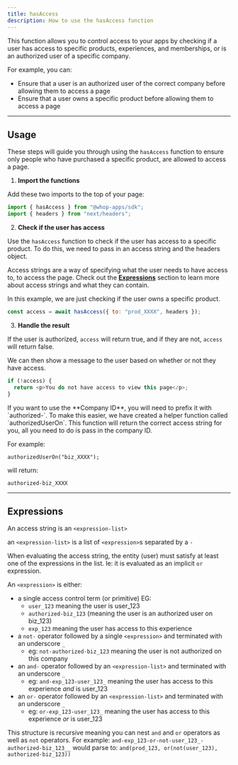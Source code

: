 ```yaml
---
title: hasAccess
description: How to use the hasAccess function
---
```


This function allows you to control access to your apps by checking if a user has access to specific products, experiences, and memberships, or is an authorized user of a specific company.

For example, you can:

- Ensure that a user is an authorized user of the correct company before allowing them to access a page
- Ensure that a user owns a specific product before allowing them to access a page

---

## Usage

These steps will guide you through using the `hasAccess` function to ensure only people who have purchased a specific product, are allowed to access a page.

1. **Import the functions**

Add these two imports to the top of your page:

```javascript
import { hasAccess } from "@whop-apps/sdk";
import { headers } from "next/headers";
```

2. **Check if the user has access**

Use the `hasAccess` function to check if the user has access to a specific product. To do this, we need to pass in an access string and the headers object.

Access strings are a way of specifying what the user needs to have access to, to access the page. Check out the [**Expressions**](/sdk/has-access#expressions) section to learn more about access strings and what they can contain.

In this example, we are just checking if the user owns a specific product.

```javascript
const access = await hasAccess({ to: "prod_XXXX", headers });
```

3. **Handle the result**

If the user is authorized, `access` will return true, and if they are not, `access` will return false.

We can then show a message to the user based on whether or not they have access.

```javascript
if (!access) {
  return <p>You do not have access to view this page</p>;
}
```

<Note>
  If you want to use the **Company ID**, you will need to prefix it with
  `authorized-`. To make this easier, we have created a helper function called
  `authorizedUserOn`. This function will return the correct access string for
  you, all you need to do is pass in the company ID.

For example:

`authorizedUserOn("biz_XXXX");`

will return:

`authorized-biz_XXXX`

</Note>

---

## Expressions

An access string is an `<expression-list>`

an `<expression-list>` is a list of `<expression>`s separated by a `-`

When evaluating the access string, the entity (user) must satisfy at least one of the expressions in the list. Ie: it is evaluated as an implicit `or` expression.

An `<expression>` is either:

- a single access control term (or primitive) EG:
  - `user_123` meaning the user is user_123
  - `authorized-biz_123` (meaning the user is an authorized user on biz_123)
  - `exp_123` meaning the user has access to this experience
- a `not-` operator followed by a single `<expression>` and terminated with an underscore `_`
  - eg: `not-authorized-biz_123` meaning the user is not authorized on this company
- an `and-` operator followed by an `<expression-list>` and terminated with an underscore `_`
  - eg: `and-exp_123-user_123_` meaning the user has access to this experience _and_ is user_123
- an `or-` operator followed by an `<expression-list>` and terminated with an underscore `_`
  - eg: `or-exp_123-user_123_` meaning the user has access to this experience _or_ is user_123

This structure is recursive meaning you can nest `and` and `or` operators as well as `not` operators. For example:
`and-exp_123-or-not-user_123_-authorized-biz_123__`
would parse to:
`and(prod_123, or(not(user_123), authorized-biz_123))`
